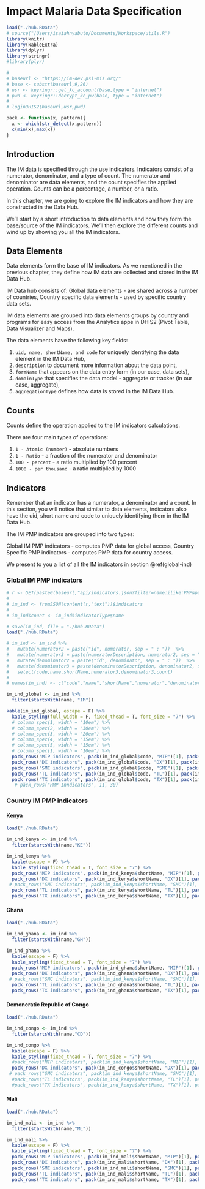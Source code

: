 # Impact Malaria Data Specification {#data}
<!-- SET UP -->
```r
load("./hub.RData")
# source("/Users/isaiahnyabuto/Documents/Workspace/utils.R")
library(knitr)
library(kableExtra)
library(dplyr)
library(stringr)
#library(plyr)

# 
# baseurl <- "https://im-dev.psi-mis.org/"
# base <- substr(baseurl,9,26)
# usr <- keyringr::get_kc_account(base,type = "internet")
# pwd <- keyringr::decrypt_kc_pw(base, type = "internet")
# 
# loginDHIS2(baseurl,usr,pwd)

pack <- function(x, pattern){
  x <- which(str_detect(x,pattern))
  c(min(x),max(x))
}

```

## Introduction 

The IM data is specified through the use indicators. Indicators consist of a numerator, denominator, and a type of count. The numerator and denominator are data elements, and the count specifies the applied operation. Counts can be a percentage, a number, or a ratio. 

In this chapter, we are going to explore the IM indicators and how they are constructed in the Data Hub. 

We’ll start by a short introduction to data elements and how they form the base/source of the IM indicators. We’ll then explore the different counts and wind up by showing you all the IM indicators. 


## Data Elements

Data elements form the base of IM indicators. As we mentioned in the previous chapter, they define how IM data are collected and stored in the IM Data Hub. 

IM Data hub consists of:
Global data elements - are shared across a number of countries,
Country specific data elements - used by specific country data sets. 

IM data elements are grouped into data elements groups by country and programs for easy access from the Analytics apps in DHIS2 (Pivot Table, Data Visualizer and Maps).

The data elements have the following key fields:

1. `uid, name, shortName, and code` for uniquely identifying the data element in the IM Data Hub,
2. `description` to document more information about the data point,
3. `formName` that appears on the data entry form (in our case, data sets),
4. `domainType` that specifies the data model - aggregate or tracker (in our case, aggregate),
5. `aggregationType` defines how data is stored in the IM Data Hub.


## Counts

Counts define the operation applied to the IM indicators calculations.

There are four main types of operations:

1. `1 - Atomic (number)` - absolute numbers
2. `1 - Ratio` - a fraction of the numerator and denominator
3. `100 - percent` - a ratio multiplied by 100 percent
4. `1000 - per thousand` - a ratio multiplied by 1000


## Indicators {#ind}

Remember that an indicator has a numerator, a denominator and a count. In this section, you will notice that similar to data elements, indicators also have the uid, short name and code to uniquely identifying them in the IM Data Hub.

The IM PMP indicators are grouped into two types:

Global IM PMP indicators - computes PMP data for global access,
Country Specific PMP indicators - computes PMP data for country access.

We present to you a list of all the IM indicators in section \@ref(global-ind)


### Global IM PMP indicators {#global-ind}

```r

# r <- GET(paste0(baseurl,"api/indicators.json?filter=name:ilike:PMP&paging=false&fields=name,shortName,code,numeratorDescription,numerator,denominatorDescription,denominator,indicatorType[name]"))
# 
# im_ind <- fromJSON(content(r,"text"))$indicators
# 
# im_ind$count <- im_ind$indicatorType$name

# save(im_ind, file = "./hub.RData")
load("./hub.RData")

# im_ind <- im_ind %>%
#   mutate(numerator2 = paste("id", numerator, sep = " : "))  %>%
#   mutate(numerator3 = paste(numeratorDescription, numerator2, sep = "<br/>")) %>%
#   mutate(denominator2 = paste("id", denominator, sep = " : "))  %>%
#   mutate(denominator3 = paste(denominatorDescription, denominator2, sep = "<br/>")) %>%
#   select(code,name,shortName,numerator3,denominator3,count)
# 
# names(im_ind) <- c("code","name","shortName","numerator","denominator","count")

im_ind_global <- im_ind %>%
  filter(startsWith(name, "IM"))

kable(im_ind_global, escape = F) %>%
  kable_styling(full_width = F, fixed_thead = T, font_size = "7") %>%
  # column_spec(1, width = "10em") %>%
  # column_spec(2, width = "30em") %>%
  # column_spec(3, width = "20em") %>%
  # column_spec(4, width = "15em") %>%
  # column_spec(5, width = "15em") %>%
  # column_spec(1, width = "10em") %>%
  pack_rows("MIP indicators", pack(im_ind_global$code, "MIP")[1], pack(im_ind_global$code, "MIP")[2], label_row_css = "background-color:#A7C6ED; color:#212721;") %>%
  pack_rows("DX indicators", pack(im_ind_global$code, "DX")[1], pack(im_ind_global$code, "DX")[2], label_row_css = "background-color:#A7C6ED; color:#212721;") %>%
  pack_rows("SMC indicators", pack(im_ind_global$code, "SMC")[1], pack(im_ind_global$code, "SMC")[2], label_row_css = "background-color:#A7C6ED; color:#212721;") %>%
  pack_rows("TL indicators", pack(im_ind_global$code, "TL")[1], pack(im_ind_global$code, "TL")[2], label_row_css = "background-color:#A7C6ED; color:#212721;") %>%
  pack_rows("TX indicators", pack(im_ind_global$code, "TX")[1], pack(im_ind_global$code, "TX")[2], label_row_css = "background-color:#A7C6ED; color:#212721;")
   # pack_rows("PMP Inndicators", 11, 30)
```


### Country IM PMP indicators {#country-ind}

#### Kenya

```r
load("./hub.RData")

im_ind_kenya <- im_ind %>%
  filter(startsWith(name,"KE"))

im_ind_kenya %>%
  kable(escape = F) %>%
  kable_styling(fixed_thead = T, font_size = "7") %>%
  pack_rows("MIP indicators", pack(im_ind_kenya$shortName, "MIP")[1], pack(im_ind_kenya$shortName, "MIP")[2], label_row_css = "background-color:#A7C6ED; color:#212721;")  %>%
  pack_rows("DX indicators", pack(im_ind_kenya$shortName, "DX")[1], pack(im_ind_kenya$shortName, "DX")[2], label_row_css = "background-color:#A7C6ED; color:#212721;") %>%
 # pack_rows("SMC indicators", pack(im_ind_kenya$shortName, "SMC")[1], pack(im_ind_kenya$shortName, "SMC")[2]) %>%
  pack_rows("TL indicators", pack(im_ind_kenya$shortName, "TL")[1], pack(im_ind_kenya$shortName, "TL")[2], label_row_css = "background-color:#A7C6ED; color:#212721;") %>%
  pack_rows("TX indicators", pack(im_ind_kenya$shortName, "TX")[1], pack(im_ind_kenya$shortName, "TX")[2], label_row_css = "background-color:#A7C6ED; color:#212721;")

```

#### Ghana

```r
load("./hub.RData")

im_ind_ghana <- im_ind %>%
  filter(startsWith(name,"GH"))

im_ind_ghana %>%
  kable(escape = F) %>%
  kable_styling(fixed_thead = T, font_size = "7") %>%
  pack_rows("MIP indicators", pack(im_ind_ghana$shortName, "MIP")[1], pack(im_ind_ghana$shortName, "MIP")[2], label_row_css = "background-color:#A7C6ED; color:#212721;")  %>%
  pack_rows("DX indicators", pack(im_ind_ghana$shortName, "DX")[1], pack(im_ind_ghana$shortName, "DX")[2], label_row_css = "background-color:#A7C6ED; color:#212721;") %>%
 # pack_rows("SMC indicators", pack(im_ind_kenya$shortName, "SMC")[1], pack(im_ind_kenya$shortName, "SMC")[2]) %>%
  pack_rows("TL indicators", pack(im_ind_ghana$shortName, "TL")[1], pack(im_ind_ghana$shortName, "TL")[2], label_row_css = "background-color:#A7C6ED; color:#212721;") %>%
  pack_rows("TX indicators", pack(im_ind_ghana$shortName, "TX")[1], pack(im_ind_ghana$shortName, "TX")[2], label_row_css = "background-color:#A7C6ED; color:#212721;")

```

#### Demoncratic Republic of Congo

```r
load("./hub.RData")

im_ind_congo <- im_ind %>%
  filter(startsWith(name,"CD"))

im_ind_congo %>%
  kable(escape = F) %>%
  kable_styling(fixed_thead = T, font_size = "7") %>%
  #pack_rows("MIP indicators", pack(im_ind_kenya$shortName, "MIP")[1], pack(im_ind_kenya$shortName, "MIP")[2])  %>%
  pack_rows("DX indicators", pack(im_ind_congo$shortName, "DX")[1], pack(im_ind_congo$shortName, "DX")[2], label_row_css = "background-color:#A7C6ED; color:#212721;") #%>%
 # pack_rows("SMC indicators", pack(im_ind_kenya$shortName, "SMC")[1], pack(im_ind_kenya$shortName, "SMC")[2]) %>%
  #pack_rows("TL indicators", pack(im_ind_kenya$shortName, "TL")[1], pack(im_ind_kenya$shortName, "TL")[2]) %>%
  #pack_rows("TX indicators", pack(im_ind_kenya$shortName, "TX")[1], pack(im_ind_kenya$shortName, "TX")[2])

```

#### Mali

```r

load("./hub.RData")

im_ind_mali <- im_ind %>%
  filter(startsWith(name,"ML"))

im_ind_mali %>%
  kable(escape = F) %>%
  kable_styling(fixed_thead = T, font_size = "7") %>%
  pack_rows("MIP indicators", pack(im_ind_mali$shortName, "MIP")[1], pack(im_ind_mali$shortName, "MIP")[2], label_row_css = "background-color:#A7C6ED; color:#212721;")  %>%
  pack_rows("DX indicators", pack(im_ind_mali$shortName, "DX")[1], pack(im_ind_mali$shortName, "DX")[2], label_row_css = "background-color:#A7C6ED; color:#212721;") %>%
  pack_rows("SMC indicators", pack(im_ind_mali$shortName, "SMC")[1], pack(im_ind_mali$shortName, "SMC")[2], label_row_css = "background-color:#A7C6ED; color:#212721;") %>%
  pack_rows("TL indicators", pack(im_ind_mali$shortName, "TL")[1], pack(im_ind_mali$shortName, "TL")[2], label_row_css = "background-color:#A7C6ED; color:#212721;") %>%
  pack_rows("TX indicators", pack(im_ind_mali$shortName, "TX")[1], pack(im_ind_mali$shortName, "TX")[2], label_row_css = "background-color:#A7C6ED; color:#212721;")

```
